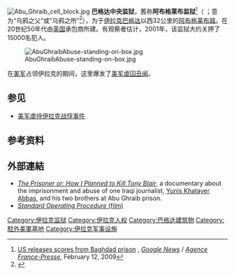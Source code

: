 [[Image:Abu_Ghraib_cell_block.jpg|thumb]]
'''巴格达中央监狱'''，舊称'''阿布格莱布监狱'''<ref>[http://www.google.com/hostednews/afp/article/ALeqM5jz-FyNZ_N2Sznz4Fe1LQ8YqK3zeQ US releases scores from Baghdad prison] {{Wayback|url=http://www.google.com/hostednews/afp/article/ALeqM5jz-FyNZ_N2Sznz4Fe1LQ8YqK3zeQ |date=20090216061852 }}, ''[[Google_News|Google News]]'' / ''[[Agence_France-Presse|Agence France-Presse]]'', February 12, 2009</ref>（{{lang-ar|سجن أبو غريب}} ''{{rtl-lang|ar|Sijn Abu Ghuraib}}''；意为“乌鸦之父”或“乌鸦之所”<ref>{{Cite web |url=http://www.languagehat.com/archives/001757.php |title=Abu Ghrai translation |access-date=2011-08-06 |archive-date=2013-01-21 |archive-url=https://web.archive.org/web/20130121064316/http://www.languagehat.com/archives/001757.php |dead-url=no }}</ref>），为于[[伊拉克|伊拉克]][[巴格达|巴格达]]以西32公里的[[阿布格莱布城|阿布格莱布城]]。在20世纪50年代由[[英国|英国]]承包商所建。有观察者估计，2001年，该监狱大约关押了15000名犯人。

[[Image:AbuGhraibAbuse-standing-on-box.jpg|thumb]]

在[[美军|美军]]占领伊拉克的期间，这里爆发了[[美军虐待伊拉克战俘事件|美军虐囚丑闻]]。

{{Coord|33.291667|N|44.065556|E|region:IQ_type:landmark|display=title}}

==参见==
*[[美军虐待伊拉克战俘事件|美军虐待伊拉克战俘事件]]

==参考资料==
{{Reflist|2}}

==外部連結==
*''[[The_Prisoner_or:_How_I_Planned_to_Kill_Tony_Blair|The Prisoner or: How I Planned to Kill Tony Blair]]'', a documentary about the imprisonment and abuse of one Iraqi journalist, [[Yunis_Khatayer_Abbas|Yunis Khatayer Abbas]], and his two brothers at Abu Ghraib prison.
*[[Standard_Operating_Procedure_(film)|''Standard Operating Procedure'' (film)]]

{{Authority control}}
[[Category:伊拉克监狱|Category:伊拉克监狱]]
[[Category:伊拉克人权|Category:伊拉克人权]]
[[Category:巴格达建筑物|Category:巴格达建筑物]]
[[Category:駐外美軍基地|Category:駐外美軍基地]]
[[Category:伊拉克军事设施|Category:伊拉克军事设施]]